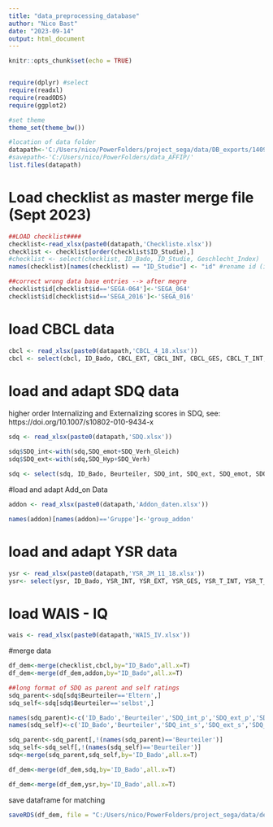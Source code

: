 ```yaml
---
title: "data_preprocessing_database"
author: "Nico Bast"
date: "2023-09-14"
output: html_document
---
```


```r
knitr::opts_chunk$set(echo = TRUE)


require(dplyr) #select
require(readxl)
require(readODS)
require(ggplot2)

#set theme
theme_set(theme_bw())

#location of data folder
datapath<-'C:/Users/nico/PowerFolders/project_sega/data/DB_exports/14092023/'
#savepath<-'C:/Users/nico/PowerFolders/data_AFFIP/'
list.files(datapath)

```

# Load checklist as master merge file (Sept 2023)

```r

##LOAD checklist####
checklist<-read_xlsx(paste0(datapath,'Checkliste.xlsx'))
checklist <- checklist[order(checklist$ID_Studie),]
#checklist <- select(checklist, ID_Bado, ID_Studie, Geschlecht_Index)
names(checklist)[names(checklist) == "ID_Studie"] <- "id" #rename id (in order to merge later with eye-tracking data)

##correct wrong data base entries --> after megre
checklist$id[checklist$id=='SEGA-064']<-'SEGA_064'
checklist$id[checklist$id=='SEGA_2016']<-'SEGA_016'

```

# load CBCL data

```r

cbcl <- read_xlsx(paste0(datapath,'CBCL_4_18.xlsx'))
cbcl <- select(cbcl, ID_Bado, CBCL_EXT, CBCL_INT, CBCL_GES, CBCL_T_INT, CBCL_T_EXT, CBCL_T_GES)

```

# load and adapt SDQ data

higher order Internalizing and Externalizing scores in SDQ, see: 
https://doi.org/10.1007/s10802-010-9434-x

```r

sdq <- read_xlsx(paste0(datapath,'SDQ.xlsx'))

sdq$SDQ_int<-with(sdq,SDQ_emot+SDQ_Verh_Gleich)
sdq$SDQ_ext<-with(sdq,SDQ_Hyp+SDQ_Verh)

sdq <- select(sdq, ID_Bado, Beurteiler, SDQ_int, SDQ_ext, SDQ_emot, SDQ_Verh_Gleich, SDQ_Hyp, SDQ_Verh, SDQ_Pro)

```

#load and adapt Add_on Data

```r

addon <- read_xlsx(paste0(datapath,'Addon_daten.xlsx'))

names(addon)[names(addon)=='Gruppe']<-'group_addon'

```

# load and adapt YSR data

```r

ysr <- read_xlsx(paste0(datapath,'YSR_JM_11_18.xlsx'))
ysr<- select(ysr, ID_Bado, YSR_INT, YSR_EXT, YSR_GES, YSR_T_INT, YSR_T_EXT, YSR_T_GES)

```
# load WAIS - IQ

```r

wais <- read_xlsx(paste0(datapath,'WAIS_IV.xlsx'))


```



#merge data

```r

df_dem<-merge(checklist,cbcl,by="ID_Bado",all.x=T)
df_dem<-merge(df_dem,addon,by="ID_Bado",all.x=T)

##long format of SDQ as parent and self ratings
sdq_parent<-sdq[sdq$Beurteiler=='Eltern',]
sdq_self<-sdq[sdq$Beurteiler=='selbst',]

names(sdq_parent)<-c('ID_Bado','Beurteiler','SDQ_int_p','SDQ_ext_p','SDQ_emot_p','SDQ_verh_Gleich_p','SDQ_Hyp_p','SDQ_Verh_p','SDQ_Pro_p')
names(sdq_self)<-c('ID_Bado','Beurteiler','SDQ_int_s','SDQ_ext_s','SDQ_emot_s','SDQ_verh_Gleich_s','SDQ_Hyp_s','SDQ_Verh_s','SDQ_Pro_s')

sdq_parent<-sdq_parent[,!(names(sdq_parent)=='Beurteiler')]
sdq_self<-sdq_self[,!(names(sdq_self)=='Beurteiler')]
sdq<-merge(sdq_parent,sdq_self,by='ID_Bado',all.x=T)

df_dem<-merge(df_dem,sdq,by='ID_Bado',all.x=T)

df_dem<-merge(df_dem,ysr,by='ID_Bado',all.x=T)

```

save dataframe for matching

```r

saveRDS(df_dem, file = "C:/Users/nico/PowerFolders/project_sega/data/demographics_14092023.rds")

```



